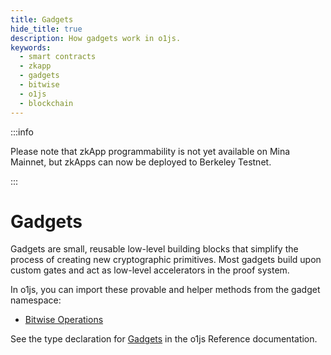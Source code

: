 ```yaml
---
title: Gadgets
hide_title: true
description: How gadgets work in o1js.
keywords:
  - smart contracts
  - zkapp
  - gadgets
  - bitwise
  - o1js
  - blockchain
---
```


:::info

Please note that zkApp programmability is not yet available on Mina Mainnet, but zkApps can now be deployed to Berkeley Testnet.

:::

# Gadgets

Gadgets are small, reusable low-level building blocks that simplify the process of creating new cryptographic primitives. Most gadgets build upon custom gates and act as low-level accelerators in the proof system.

In o1js, you can import these provable and helper methods from the gadget namespace:

- [Bitwise Operations](/zkapps/o1js/bitwise-operations)

See the type declaration for [Gadgets](/zkapps/o1js-reference/modules#gadgets) in the o1js Reference documentation.
